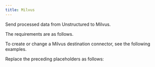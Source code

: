```yaml
---
title: Milvus
---
```


Send processed data from Unstructured to Milvus.

The requirements are as follows.


<MilvusPrerequisites />

To create or change a Milvus destination connector, see the following examples.


<CodeGroup>
    <MilvusAPIRESTCreate />
    <MilvusAPIRESTChange />
</CodeGroup>

Replace the preceding placeholders as follows:


<MilvusAPIPlaceholders />